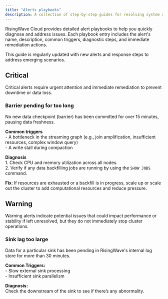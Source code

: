 ```yaml
---
title: "Alerts playbooks"
description: A collection of step-by-step guides for resolving system alerts.
---
```


RisingWave Cloud provides detailed alert playbooks to help you quickly diagnose and address issues. Each playbook entry includes the alert's name, description, common triggers, diagnostic steps, and immediate remediation actions.

This guide is regularly updated with new alerts and response steps to address emerging scenarios.

## Critical

Critical alerts require urgent attention and immediate remediation to prevent downtime or data loss.

### Barrier pending for too long

No new data checkpoint (barrier) has been committed for over 15 minutes, pausing data freshness.

**Common triggers**  
    - A bottleneck in the streaming graph (e.g., join amplification, insufficient resources, complex window query)  
    - A write stall during compaction

**Diagnosis**  
    1. Check CPU and memory utilization across all nodes.  
    2. Verify if any data backfilling jobs are running by using the `SHOW JOBS` command.

**Fix**: If resources are exhausted or a backfill is in progress, scale up or scale out the cluster to add computational resources and reduce pressure.

## Warning

Warning alerts indicate potential issues that could impact performance or stability if left unresolved, but they do not immediately stop cluster operations.

### Sink lag too large

Data for a particular sink has been pending in RisingWave's internal log store for more than 30 minutes.

**Common Triggers:**  
    - Slow external sink processing  
    - Insufficient sink parallelism

**Diagnosis:**  
Check the downstream of the sink to see if there’s any abnormality.

